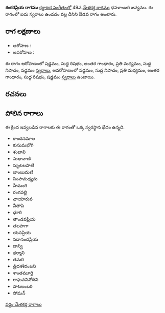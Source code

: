 {{Infobox ragam
	| name          	= శంకరప్రియ
	| synonym	    	= 
	| mela          	= 
	| chakra        	= 
	| janaka        	= 
	| type          	= ఔడవ
	| arohanam      	= {{svaraC|S|R1|G3|M2|N1|S'}} 
	| avarohanam    	= {{svaraC|S'|N1|M2|G3|R1|S}}
	| jeeva         	=
	| chhaya        	=
	| nyasa         	=
	| vishesha      	= 
	| equivalent  		= 
}}
{{కర్ణాటక సంగీత రాగాలు}}
'''శంకరప్రియ రాగము''' [[కర్ణాటక సంగీతం]]లో 49వ [[మేళకర్త రాగము]] ధవళాంబరి జన్యము.  ఈ రాగంలో ఐదు స్వరాలు ఉండడం వల్ల దీనిని ఔడవ రాగం అంటారు.


==రాగ లక్షణాలు==


* ఆరోహణ : {{svaraC|S|R1|G3|M2|N1|S'}} 
* అవరోహణ : {{svaraC|S'|N1|M2|G3|R1|S}}

ఈ రాగం ఆరోహణంలో షడ్జమం, సుద్ద రిషభం, అంతర గాంధారం, ప్రతి మధ్యమం, సుద్ద నిషాదం, షడ్జమం [[స్వరాలు]], అవరోహణంలో షడ్జమం, సుద్ద నిషాదం, ప్రతి మధ్యమం, అంతర గాంధారం, సుద్ద రిషభం, షడ్జమం [[స్వరాలు]] ఉంటాయి.

==రచనలు==



==పోలిన రాగాలు==
ఈ క్రింద ఇవ్వబడిన రాగాలకు ఈ రాగంతో ఒక్క స్వరస్థాన భేదం ఉన్నది.
* కాంచనమాల
* కుసుమభోగి
* శంభావి
* సుఖావాణి
* స్ఫుటలపాణి
* బాంబుమణి
* సింహమధ్యమ
* హేమంగి
* రంగవల్లి
* ఛాయారువ
* వీతాపి
* ధూరి
* తాండవప్రియ
* తలపాగా
* యసప్రియ
* సదానందప్రియ
* దాన్వి
* ధర్మాని
* తమరి
* త్రిదశశిరంజని
* శాంతమూర్తి
* రాఘవవినోదిని
* పాటలంబరి
* సోమన్



[[వర్గం:మేళకర్త రాగాలు]]